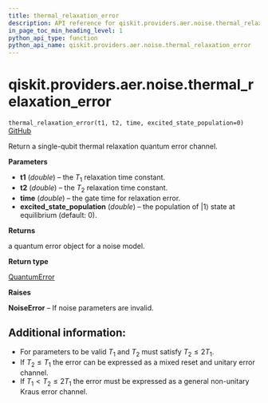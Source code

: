 ```yaml
---
title: thermal_relaxation_error
description: API reference for qiskit.providers.aer.noise.thermal_relaxation_error
in_page_toc_min_heading_level: 1
python_api_type: function
python_api_name: qiskit.providers.aer.noise.thermal_relaxation_error
---
```


# qiskit.providers.aer.noise.thermal\_relaxation\_error

<span id="qiskit.providers.aer.noise.thermal_relaxation_error" />

`thermal_relaxation_error(t1, t2, time, excited_state_population=0)` [GitHub](https://github.com/qiskit/qiskit-aer/tree/stable/0.8/qiskit/providers/aer/noise/errors/standard_errors.py "view source code")

Return a single-qubit thermal relaxation quantum error channel.

**Parameters**

*   **t1** (*double*) – the $T_1$ relaxation time constant.
*   **t2** (*double*) – the $T_2$ relaxation time constant.
*   **time** (*double*) – the gate time for relaxation error.
*   **excited\_state\_population** (*double*) – the population of $|1\rangle$ state at equilibrium (default: 0).

**Returns**

a quantum error object for a noise model.

**Return type**

[QuantumError](qiskit.providers.aer.noise.QuantumError "qiskit.providers.aer.noise.QuantumError")

**Raises**

**NoiseError** – If noise parameters are invalid.

## Additional information:

*   For parameters to be valid $T_1$ and $T_2$ must satisfy $T_2 \le 2 T_1$.
*   If $T_2 \le T_1$ the error can be expressed as a mixed reset and unitary error channel.
*   If $T_1 < T_2 \le 2 T_1$ the error must be expressed as a general non-unitary Kraus error channel.

